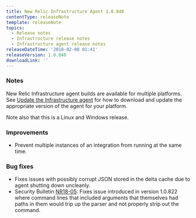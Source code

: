 ```yaml
---
title: New Relic Infrastructure Agent 1.0.848
contentType: releaseNote
template: releaseNote
topics:
  - Release notes
  - Infrastructure release notes
  - Infrastructure agent release notes
releaseDateTime: '2018-02-08 01:41'
releaseVersion: 1.0.848
downloadLink: ''
---
```


### Notes

New Relic Infrastructure agent builds are available for multiple platforms. See [Update the Infrastructure agent](https://docs.newrelic.com/docs/infrastructure/new-relic-infrastructure/installation/update-infrastructure-agent) for how to download and update the appropriate version of the agent for your platform.

Note also that this is a Linux and Windows release.

### Improvements

* Prevent multiple instances of an integration from running at the same time.

### Bug fixes

* Fixes issues with possibly corrupt JSON stored in the delta cache due to agent shutting down uncleanly.
* Security Bulletin [NR18-05](https://docs.newrelic.com/docs/accounts-partnerships/new-relic-security/security-bulletins/security-bulletin-nr18-05): Fixes issue introduced in version 1.0.822 where command lines that included arguments that themselves had paths in them would trip up the parser and not properly strip out the command.

